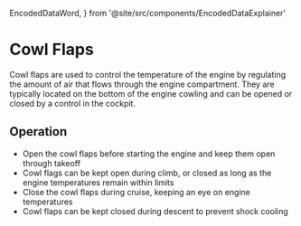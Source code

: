   EncodedDataWord,
} from '@site/src/components/EncodedDataExplainer'

# Cowl Flaps

Cowl flaps are used to control the temperature of the engine by regulating the
amount of air that flows through the engine compartment. They are typically
located on the bottom of the engine cowling and can be opened or closed by a
control in the cockpit.

## Operation

- Open the cowl flaps before starting the engine and keep them open through
  takeoff
- Cowl flags can be kept open during climb, or closed as long as the engine
  temperatures remain within limits
- Close the cowl flaps during cruise, keeping an eye on engine temperatures
- Cowl flaps can be kept closed during descent to prevent shock cooling
